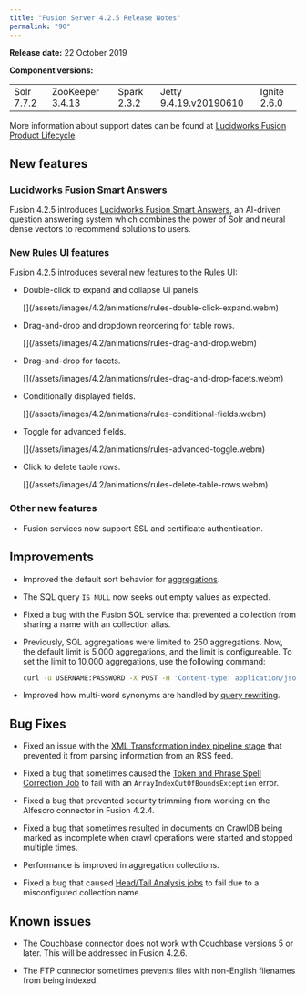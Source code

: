 ```yaml
---
title: "Fusion Server 4.2.5 Release Notes"
permalink: "90"
---
```


**Release date:** 22 October 2019

**Component versions:**

|  |  |  |  |  |
| --- | --- | --- | --- | --- |
| Solr 7.7.2 | ZooKeeper 3.4.13 | Spark 2.3.2 | Jetty 9.4.19.v20190610 | Ignite 2.6.0 |

More information about support dates can be found at [Lucidworks Fusion Product Lifecycle](/policies/7shln5/lucidworks-version-support-lifecycle).

## New features

### Lucidworks Fusion Smart Answers

Fusion 4.2.5 introduces [Lucidworks Fusion Smart Answers](/fusion-ai/4.2/461/smart-answers), an AI-driven question answering system which combines the power of Solr and neural dense vectors to recommend solutions to users.

### New Rules UI features

Fusion 4.2.5 introduces several new features to the Rules UI:

* Double-click to expand and collapse UI panels.

    <Frame>
      [](/assets/images/4.2/animations/rules-double-click-expand.webm)
    </Frame>

* Drag-and-drop and dropdown reordering for table rows.

    <Frame>
      [](/assets/images/4.2/animations/rules-drag-and-drop.webm)
    </Frame>

* Drag-and-drop for facets.

    <Frame>
      [](/assets/images/4.2/animations/rules-drag-and-drop-facets.webm)
    </Frame>

* Conditionally displayed fields.

    <Frame>
      [](/assets/images/4.2/animations/rules-conditional-fields.webm)
    </Frame>

* Toggle for advanced fields.

    <Frame>
      [](/assets/images/4.2/animations/rules-advanced-toggle.webm)
    </Frame>

* Click to delete table rows.

    <Frame>
      [](/assets/images/4.2/animations/rules-delete-table-rows.webm)
    </Frame>

### Other new features

* Fusion services now support SSL and certificate authentication.

## Improvements

* Improved the default sort behavior for [aggregations](/fusion-ai/4.2/473/aggregations).

* The SQL query `IS NULL` now seeks out empty values as expected.

* Fixed a bug with the Fusion SQL service that prevented a collection from sharing a name with an collection alias.

* Previously, SQL aggregations were limited to 250 aggregations. Now, the default limit is 5,000 aggregations, and the limit is configureable. To set the limit to 10,000 aggregations, use the following command:

  ```bash
  curl -u USERNAME:PASSWORD -X POST -H 'Content-type: application/json' -d '10000' http://localhost:8764/api/apollo/configurations/fusion.sql.bucket_size_limit
  ```
  

* Improved how multi-word synonyms are handled by [query rewriting](/fusion-ai/4.2/489/query-rewriting).

## Bug Fixes

* Fixed an issue with the [XML Transformation index pipeline stage](/fusion-server/4.2/245/xml-transformation-index-stage) that prevented it from parsing information from an RSS feed.

* Fixed a bug that sometimes caused the [Token and Phrase Spell Correction Job](/fusion-ai/4.2/566/token-and-phrase-spell-correction-job) to fail with an `ArrayIndexOutOfBoundsException` error.

* Fixed a bug that prevented security trimming from working on the Alfescro connector in Fusion 4.2.4.

* Fixed a bug that sometimes resulted in documents on CrawlDB being marked as incomplete when crawl operations were started and stopped multiple times.

* Performance is improved in aggregation collections.

* Fixed a bug that caused [Head/Tail Analysis jobs](/fusion-ai/4.2/552/head-tail-analysis-jobs) to fail due to a misconfigured collection name.

## Known issues

* The Couchbase connector does not work with Couchbase versions 5 or later. This will be addressed in Fusion 4.2.6.

* The FTP connector sometimes prevents files with non-English filenames from being indexed.